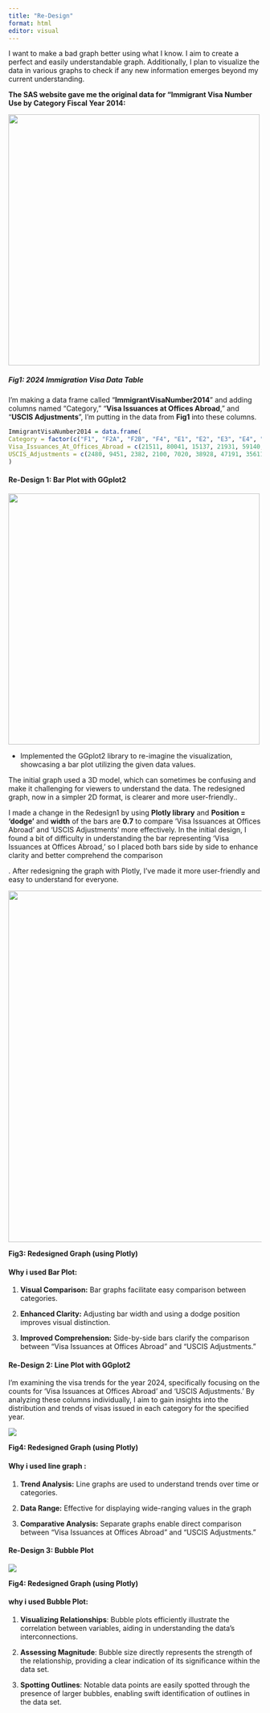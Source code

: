 ```yaml
---
title: "Re-Design"
format: html
editor: visual
---
```


I want to make a bad graph better using what I know. I aim to create a perfect and easily understandable graph. Additionally, I plan to visualize the data in various graphs to check if any new information emerges beyond my current understanding.

**The SAS website gave me the original data for "Immigrant Visa Number Use by Category Fiscal Year 2014:**

![](images/visas_table_orig (1).png){fig-align="center" width="500"}

##### Fig1:  **2024 Immigration Visa Data Table**

I'm making a data frame called "**ImmigrantVisaNumber2014**" and adding columns named "Category," "**Visa Issuances at Offices Abroad**," and "**USCIS Adjustments**", I'm putting in the data from **Fig1** into these columns.

```r
ImmigrantVisaNumber2014 = data.frame( 
Category = factor(c("F1", "F2A", "F2B", "F4", "E1", "E2", "E3", "E4", "E5", "DV"), levels = c("F1", "F2A", "F2B", "F4", "E1", "E2", "E3", "E4", "E5", "DV")), 
Visa_Issuances_At_Offices_Abroad = c(21511, 80041, 15137, 21931, 59140, 1680, 1880, 7088, 1489, 9228), 
USCIS_Adjustments = c(2480, 9451, 2382, 2100, 7020, 38928, 47191, 35611, 6798, 1464) 
) 
```

#### **Re-Design 1: Bar Plot with GGplot2** 

![](images/first photo.jpg){fig-align="center" width="500"}

-   Implemented the GGplot2 library to re-imagine the visualization, showcasing a bar plot utilizing the given data values.

The initial graph used a 3D model, which can sometimes be confusing and make it challenging for viewers to understand the data. The redesigned graph, now in a simpler 2D format, is clearer and more user-friendly..

I made a change in the Redesign1 by using **Plotly library** and **Position = 'dodge'** and **width** of the bars are **0.7** to compare 'Visa Issuances at Offices Abroad' and 'USCIS Adjustments' more effectively. In the initial design, I found a bit of difficulty in understanding the bar representing 'Visa Issuances at Offices Abroad,' so I placed both bars side by side to enhance clarity and better comprehend the comparison

. After redesigning the graph with Plotly, I've made it more user-friendly and easy to understand for everyone.

![](images/1 .png){fig-align="center" width="700"}

**Fig3: Redesigned Graph (using Plotly)**

#### Why i used Bar Plot: 

1.  **Visual Comparison:** Bar graphs facilitate easy comparison between categories.

2.  **Enhanced Clarity:** Adjusting bar width and using a dodge position improves visual distinction.

3.  **Improved Comprehension:** Side-by-side bars clarify the comparison between "Visa Issuances at Offices Abroad" and "USCIS Adjustments."

#### **Re-Design 2: Line Plot with GGplot2** 

I'm examining the visa trends for the year 2024, specifically focusing on the counts for 'Visa Issuances at Offices Abroad' and 'USCIS Adjustments.' By analyzing these columns individually, I aim to gain insights into the distribution and trends of visas issued in each category for the specified year.

![](images/redesign2.png){fig-align="center"}

**Fig4: Redesigned Graph (using Plotly)**

#### Why i used line graph : 

1.  **Trend Analysis:** Line graphs are used to understand trends over time or categories.

2.  **Data Range:** Effective for displaying wide-ranging values in the graph

3.  **Comparative Analysis:** Separate graphs enable direct comparison between "Visa Issuances at Offices Abroad" and "USCIS Adjustments."

#### **Re-Design 3: Bubble Plot**

![](images/point.png)

**Fig4: Redesigned Graph (using Plotly)**

#### why i used Bubble Plot: 

1.  **Visualizing Relationships**: Bubble plots efficiently illustrate the correlation between variables, aiding in understanding the data's interconnections.

2.  **Assessing Magnitude**: Bubble size directly represents the strength of the relationship, providing a clear indication of its significance within the data set.

3.  **Spotting Outlines**: Notable data points are easily spotted through the presence of larger bubbles, enabling swift identification of outlines in the data set.

